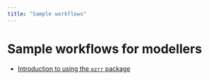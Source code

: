 ```yaml
---
title: "Sample workflows"
---
```


# Sample workflows for modellers

* [Introduction to using the `ozrr` package](./notebooks/tf_models.ipynb)
